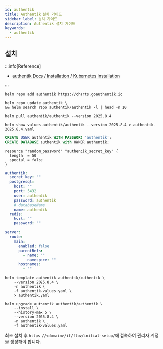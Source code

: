 ```yaml
---
id: authentik
title: Authentik 설치 가이드
sidebar_label: 설치 가이드
description: Authentik 설치 가이드
keywords:
  - authentik
---
```


## 설치

:::info[Reference]

- [authentik Docs / Installation / Kubernetes installation](https://docs.goauthentik.io/install-config/install/kubernetes/)

:::

```shell
helm repo add authentik https://charts.goauthentik.io
```

```shell
helm repo update authentik \
&& helm search repo authentik/authentik -l | head -n 10
```

```shell
helm pull authentik/authentik --version 2025.8.4
```

```shell
helm show values authentik/authentik --version 2025.8.4 > authentik-2025.8.4.yaml
```

```sql
CREATE USER authentik WITH PASSWORD 'authentik';
CREATE DATABASE authentik with OWNER authentik;
```

```hcl
resource "random_password" "authentik_secret_key" {
  length  = 50
  special = false
}
```

```yaml title="authentik-values.yaml"
authentik:
  secret_key: ""
  postgresql:
    host: ""
    port: 5432
    user: authentik
    password: authentik
    # databaseName
    name: authentik
  redis:
    host: ""
    password: ""

server:
  route:
    main:
      enabled: false
      parentRefs:
        - name: ""
          namespace: ""
      hostnames:
        - ""
```

```shell
helm template authentik authentik/authentik \
    --version 2025.8.4 \
    -n authentik \
    -f authentik-values.yaml \
    > authentik.yaml
```

```shell
helm upgrade authentik authentik/authentik \
    --install \
    --history-max 5 \
    --version 2025.8.4 \
    -n authentik \
    -f authentik-values.yaml
```

최초 설치 후 `https://<domain>/if/flow/initial-setup/`에 접속하여 관리자 계정을 생성해야 합니다.
